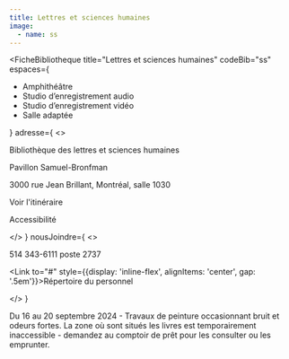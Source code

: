 ```yaml
---
title: Lettres et sciences humaines
image: 
  - name: ss
---
```



<FicheBibliotheque
  title="Lettres et sciences humaines"
  codeBib="ss"
  espaces={
    <ul>
      <li>Amphithéâtre</li>
      <li>Studio d’enregistrement audio</li>
      <li>Studio d’enregistrement vidéo</li>
      <li>Salle adaptée</li>
    </ul>
  }
  adresse={
    <>
      <p>Bibliothèque des lettres et sciences humaines</p>
      <p>Pavillon Samuel-Bronfman</p>
      <p>3000 rue Jean Brillant, Montréal, salle 1030</p>
      <p><Link to="https://www.google.com/maps/place/Pavillon+Samuel-Bronfman,+3000+Jean+Brillant+St,+Montreal,+QC+H3T+1N7,+Canada/@45.499427,-73.616554,4251m/data=!3m1!1e3!4m6!3m5!1s0x4cc919f3c6b6c4fd:0x1783a82167c956!8m2!3d45.4994274!4d-73.6165537!16s%2Fg%2F1tftqq4m?hl=en&entry=ttu&g_ep=EgoyMDI1MDQwOC4wIKXMDSoASAFQAw%3D%3D">Voir l'itinéraire</Link></p>
      <p>Accessibilité</p>
    </>
  }
  nousJoindre={
    <>
      <p>514 343-6111 poste 2737</p>
      <p><Link to="#" style={{display: 'inline-flex', alignItems: 'center', gap: '.5em'}}>Répertoire du personnel <ArrowRight size={18} /></Link></p>
    </>
  }
>
  <Alert>Du 16 au 20 septembre 2024 - Travaux de peinture occasionnant bruit et odeurs fortes. La zone où sont situés les livres est temporairement inaccessible - demandez au comptoir de prêt pour les consulter ou les emprunter.</Alert>
</FicheBibliotheque>